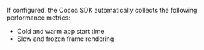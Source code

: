 If configured, the Cocoa SDK automatically collects the following performance metrics:

* <PlatformLink to="/performance/instrumentation/automatic-instrumentation/#app-start-tracking">Cold and warm app start time</PlatformLink>
* <PlatformLink to="/performance/instrumentation/automatic-instrumentation/#slow-and-frozen-frames">Slow and frozen frame rendering</PlatformLink>
